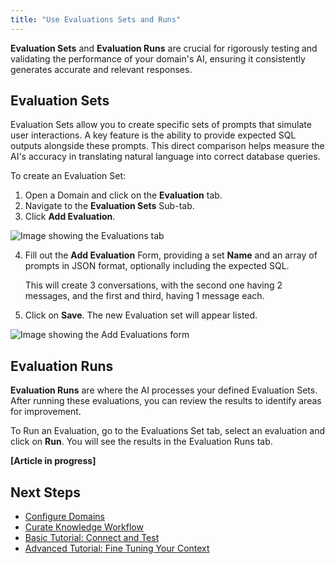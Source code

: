 ```yaml
---
title: "Use Evaluations Sets and Runs"
---
```


**Evaluation Sets** and **Evaluation Runs** are crucial for rigorously testing and validating the performance of your domain's AI, ensuring it consistently generates accurate and relevant responses.

## Evaluation Sets

Evaluation Sets allow you to create specific sets of prompts that simulate user interactions. A key feature is the ability to provide expected SQL outputs alongside these prompts. This direct comparison helps measure the AI's accuracy in translating natural language into correct database queries.

To create an Evaluation Set:

1. Open a Domain and click on the **Evaluation** tab.
2. Navigate to the **Evaluation Sets** Sub-tab.
3. Click **Add Evaluation**.

![Image showing the Evaluations tab](/images/add-evaluation.png)

4. Fill out the **Add Evaluation** Form, providing a set **Name** and an array of prompts in JSON format, optionally including the expected SQL.

   <Tip>
     This will create 3 conversations, with the second one having 2 messages, and the first and third, having 1 message each.
   </Tip>


5. Click on **Save**. The new Evaluation set will appear listed.

![Image showing the Add Evaluations form](/images/add-evaluation-form.png)

## Evaluation Runs

**Evaluation Runs** are where the AI processes your defined Evaluation Sets. After running these evaluations, you can review the results to identify areas for improvement.

To Run an Evaluation, go to the Evaluations Set tab, select an evaluation and click on **Run**. You will see the results in the Evaluation Runs tab.

**[Article in progress]**

## Next Steps

- [Configure Domains](/improve-wisdom-ai-responses/configure-domains)
- [Curate Knowledge Workflow](/improve-wisdom-ai-responses/curate-knowledge-workflow)
- [Basic Tutorial: Connect and Test](/setting-up-wisdom-ai/basic-tutorial-connect-and-test)
- [Advanced Tutorial: Fine Tuning Your Context](/setting-up-wisdom-ai/advanced-tutorial-fine-tuning-your-context)